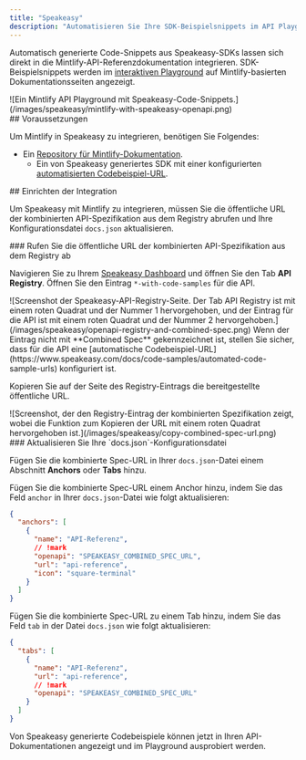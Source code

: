 ```yaml
---
title: "Speakeasy"
description: "Automatisieren Sie Ihre SDK-Beispielsnippets im API Playground"
---
```


Automatisch generierte Code-Snippets aus Speakeasy-SDKs lassen sich direkt in die Mintlify-API-Referenzdokumentation integrieren. SDK-Beispielsnippets werden im [interaktiven Playground](/de/api-playground/overview) auf Mintlify-basierten Dokumentationsseiten angezeigt.

<Frame>
  ![Ein Mintlify API Playground mit Speakeasy-Code-Snippets.](/images/speakeasy/mintlify-with-speakeasy-openapi.png)
</Frame>

<div id="prerequisites">
  ## Voraussetzungen
</div>

Um Mintlify in Speakeasy zu integrieren, benötigen Sie Folgendes:

* Ein [Repository für Mintlify-Dokumentation](/de/quickstart#creating-the-repository).
  * Ein von Speakeasy generiertes SDK mit einer konfigurierten [automatisierten Codebeispiel-URL](https://www.speakeasy.com/docs/code-samples/automated-code-sample-urls).

<div id="setting-up-the-integration">
  ## Einrichten der Integration
</div>

Um Speakeasy mit Mintlify zu integrieren, müssen Sie die öffentliche URL der kombinierten API-Spezifikation aus dem Registry abrufen und Ihre Konfigurationsdatei `docs.json` aktualisieren.

<div id="get-the-apis-combined-spec-public-url-from-the-registry">
  ### Rufen Sie die öffentliche URL der kombinierten API-Spezifikation aus dem Registry ab
</div>

Navigieren Sie zu Ihrem [Speakeasy Dashboard](https://app.speakeasy.com) und öffnen Sie den Tab **API Registry**. Öffnen Sie den Eintrag `*-with-code-samples` für die API.

<Frame>
  ![Screenshot der Speakeasy-API-Registry-Seite. Der Tab API Registry ist mit einem roten Quadrat und der Nummer 1 hervorgehoben, und der Eintrag für die API ist mit einem roten Quadrat und der Nummer 2 hervorgehoben.](/images/speakeasy/openapi-registry-and-combined-spec.png)
</Frame>

<Note>
  Wenn der Eintrag nicht mit **Combined Spec** gekennzeichnet ist, stellen Sie sicher, dass für die API eine [automatische Codebeispiel-URL](https://www.speakeasy.com/docs/code-samples/automated-code-sample-urls) konfiguriert ist.
</Note>

Kopieren Sie auf der Seite des Registry-Eintrags die bereitgestellte öffentliche URL.

<Frame>
  ![Screenshot, der den Registry-Eintrag der kombinierten Spezifikation zeigt, wobei die Funktion zum Kopieren der URL mit einem roten Quadrat hervorgehoben ist.](/images/speakeasy/copy-combined-spec-url.png)
</Frame>

<div id="update-your-docsjson-configuration-file">
  ### Aktualisieren Sie Ihre `docs.json`-Konfigurationsdatei
</div>

Fügen Sie die kombinierte Spec-URL in Ihrer `docs.json`-Datei einem Abschnitt **Anchors** oder **Tabs** hinzu.

Fügen Sie die kombinierte Spec-URL einem Anchor hinzu, indem Sie das Feld `anchor` in Ihrer `docs.json`-Datei wie folgt aktualisieren:

```json docs.json
{
  "anchors": [
    {
      "name": "API-Referenz",
      // !mark
      "openapi": "SPEAKEASY_COMBINED_SPEC_URL",
      "url": "api-reference",
      "icon": "square-terminal"
    }
  ]
}
```

Fügen Sie die kombinierte Spec-URL zu einem Tab hinzu, indem Sie das Feld `tab` in der Datei `docs.json` wie folgt aktualisieren:

```json docs.json
{
  "tabs": [
    {
      "name": "API-Referenz",
      "url": "api-reference",
      // !mark
      "openapi": "SPEAKEASY_COMBINED_SPEC_URL"
    }
  ]
}
```

Von Speakeasy generierte Codebeispiele können jetzt in Ihren API-Dokumentationen angezeigt und im Playground ausprobiert werden.
